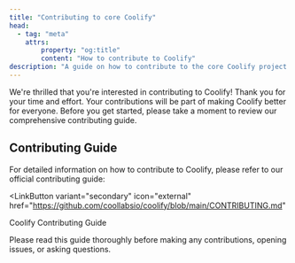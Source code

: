 ```yaml
---
title: "Contributing to core Coolify"
head:
  - tag: "meta"
    attrs:
        property: "og:title"
        content: "How to contribute to Coolify"
description: "A guide on how to contribute to the core Coolify project."
---
```



We're thrilled that you're interested in contributing to Coolify! Thank you for your time and effort. Your contributions will be part of making Coolify better for everyone. Before you get started, please take a moment to review our comprehensive contributing guide.

## Contributing Guide

For detailed information on how to contribute to Coolify, please refer to our official contributing guide:

<LinkButton
  variant="secondary" 
  icon="external" 
  href="https://github.com/coollabsio/coolify/blob/main/CONTRIBUTING.md"
>
Coolify Contributing Guide
</LinkButton>


<Aside type="note">
  Please read this guide thoroughly before making any contributions, opening issues, or asking questions.
</Aside>
